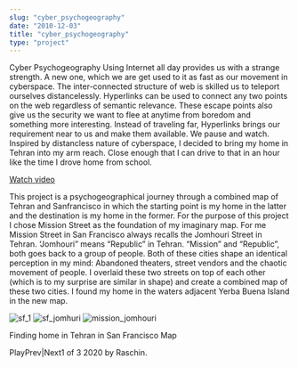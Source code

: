 ```yaml
---
slug: "cyber_psychogeography"
date: "2010-12-03"
title: "cyber_psychogeography"
type: "project"
---
```


Cyber Psychogeography
Using Internet all day provides us with a strange strength. A new one, which we are get used to it as fast as our movement in cyberspace. The inter-connected
structure of web is skilled us to teleport ourselves distancelessly. Hyperlinks can be used to connect any two points on the web regardless of semantic relevance. These escape points also give us the security we want to flee at anytime from boredom and something more interesting. Instead of traveling far, Hyperlinks brings our requirement near to us and make them available. We pause and watch. Inspired by distancless nature of cyberspace, I decided to bring my home in Tehran into my arm reach. Close enough that I can drive to that in an hour like the time I drove home from school.

[Watch video](https://www.youtube.com/watch?v=WgnwVwVPxuc&feature=emb_logo)


This project is a psychogeographical journey through a combined map of Tehran and Sanfrancisco in which the starting point is my home in the latter and the
destination is my home in the former. For the purpose of this project I chose Mission Street as the foundation of my imaginary map. For me Mission Street in San Francisco always recalls the Jomhouri Street in Tehran. ‘Jomhouri” means “Republic” in Tehran. “Mission” and “Republic”, both goes back to a group of people. Both of these cities shape an identical perception in my mind: Abandoned theaters, street vendors and the chaotic movement of people. I overlaid these two streets on top of each other (which is to my surprise are similar in shape) and create a combined map of these two cities. I found my home in the waters adjacent Yerba Buena Island in the new map.

![sf_1](http://raschin.com/blog/wp-content/uploads/2010/11/sanfranblog1.jpg)
![sf_jomhuri](http://raschin.com/blog/wp-content/uploads/2010/11/jomhuritoblog.jpg)
![mission_jomhouri](http://raschin.com/blog/wp-content/uploads/2010/11/MissionJomhooriblog.jpg)

Finding home in Tehran in San Francisco Map


PlayPrev|Next1 of 3
2020 by Raschin.